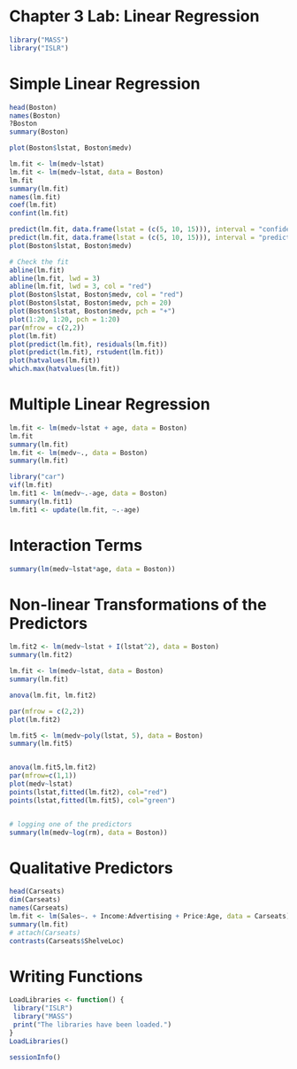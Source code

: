 # Chapter 3 Lab: Linear Regression

```r
library("MASS")
library("ISLR")
```

# Simple Linear Regression

```r
head(Boston)
names(Boston)
?Boston
summary(Boston)

plot(Boston$lstat, Boston$medv)

lm.fit <- lm(medv~lstat)
lm.fit <- lm(medv~lstat, data = Boston)
lm.fit
summary(lm.fit)
names(lm.fit)
coef(lm.fit)
confint(lm.fit)

predict(lm.fit, data.frame(lstat = (c(5, 10, 15))), interval = "confidence")
predict(lm.fit, data.frame(lstat = (c(5, 10, 15))), interval = "prediction")
plot(Boston$lstat, Boston$medv)

# Check the fit
abline(lm.fit)
abline(lm.fit, lwd = 3)
abline(lm.fit, lwd = 3, col = "red")
plot(Boston$lstat, Boston$medv, col = "red")
plot(Boston$lstat, Boston$medv, pch = 20)
plot(Boston$lstat, Boston$medv, pch = "+")
plot(1:20, 1:20, pch = 1:20)
par(mfrow = c(2,2))
plot(lm.fit)
plot(predict(lm.fit), residuals(lm.fit))
plot(predict(lm.fit), rstudent(lm.fit))
plot(hatvalues(lm.fit))
which.max(hatvalues(lm.fit))
```

# Multiple Linear Regression

```r
lm.fit <- lm(medv~lstat + age, data = Boston)
lm.fit
summary(lm.fit)
lm.fit <- lm(medv~., data = Boston)
summary(lm.fit)

library("car")
vif(lm.fit)
lm.fit1 <- lm(medv~.-age, data = Boston)
summary(lm.fit1)
lm.fit1 <- update(lm.fit, ~.-age)
```

# Interaction Terms

```r
summary(lm(medv~lstat*age, data = Boston))
```

# Non-linear Transformations of the Predictors

```r
lm.fit2 <- lm(medv~lstat + I(lstat^2), data = Boston)
summary(lm.fit2)

lm.fit <- lm(medv~lstat, data = Boston)
summary(lm.fit)

anova(lm.fit, lm.fit2)

par(mfrow = c(2,2))
plot(lm.fit2)

lm.fit5 <- lm(medv~poly(lstat, 5), data = Boston)
summary(lm.fit5)


anova(lm.fit5,lm.fit2)
par(mfrow=c(1,1))
plot(medv~lstat)
points(lstat,fitted(lm.fit2), col="red")
points(lstat,fitted(lm.fit5), col="green")


# logging one of the predictors
summary(lm(medv~log(rm), data = Boston))
```

# Qualitative Predictors

```r
head(Carseats)
dim(Carseats)
names(Carseats)
lm.fit <- lm(Sales~. + Income:Advertising + Price:Age, data = Carseats)
summary(lm.fit)
# attach(Carseats)
contrasts(Carseats$ShelveLoc)
```

# Writing Functions

```r
LoadLibraries <- function() {
 library("ISLR")
 library("MASS")
 print("The libraries have been loaded.")
}
LoadLibraries()
```


```r
sessionInfo()
```

